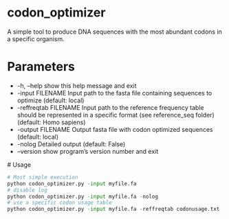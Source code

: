 # codon_optimizer
A simple tool to produce DNA sequences with the most abundant codons in a specific organism.

# Parameters
*  -h, --help            show this help message and exit
*  -input FILENAME          Input path to the fasta file containing sequences to
                        optimize (default: local)
*  -reffreqtab FILENAME
                        Input path to the reference frequency table should be represented in a specific format (see reference_seq folder) (default:
                        Homo sapiens)
*  -output FILENAME        Output fasta file with codon optimized sequences
                        (default: local)
*  -nolog                Detailed output (default: False)
*  --version             show program's version number and exit


 # Usage

 ```python
# Most simple execution
 python codon_optimizer.py -input myfile.fa
# disable log
python codon_optimizer.py -input myfile.fa -nolog
# use a specific codon usage table
python codon_optimizer.py -input myfile.fa -reffreqtab codonusage.txt
  ```